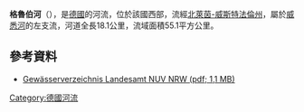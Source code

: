 {{Coord|51.775321|N|9.38812|E|display=title}}
'''格魯伯河'''（{{lang-de|Grube}}），是[[德國|德國]]的河流，位於該國西部，流經[[北萊茵-威斯特法倫州|北萊茵-威斯特法倫州]]，屬於[[威悉河|威悉河]]的左支流，河道全長18.1公里，流域面積55.1平方公里。

==參考資料==
* [http://www.lanuv.nrw.de/fileadmin/lanuv/wasser/pdf/Gewaesserverzeichnis%20GSK3C.xls  Gewässerverzeichnis Landesamt NUV NRW (pdf; 1,1 MB)] {{Wayback|url=http://www.lanuv.nrw.de/fileadmin/lanuv/wasser/pdf/Gewaesserverzeichnis%20GSK3C.xls |date=20190808033656 }}

{{Germany-geo-stub}}
[[Category:德國河流|Category:德國河流]]
